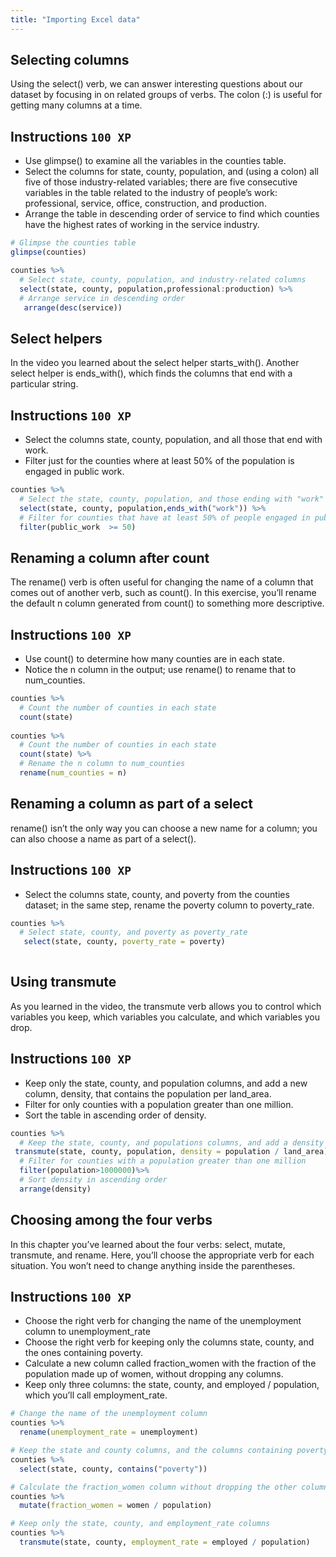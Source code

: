 ```yaml
---
title: "Importing Excel data"
---
```


## Selecting columns

Using the select() verb, we can answer interesting questions about our dataset
by focusing in on related groups of verbs. The colon (:) is useful for getting
many columns at a time.

## Instructions `100 XP` {.unnumbered}

* Use glimpse() to examine all the variables in the counties table.
* Select the columns for state, county, population, and (using a colon) all 
five of those industry-related variables; there are five consecutive variables 
in the table related to the industry of people's work: professional, service, 
office, construction, and production.
* Arrange the table in descending order of service to find which counties have
the highest rates of working in the service industry.

``` .r
# Glimpse the counties table
glimpse(counties)

counties %>%
  # Select state, county, population, and industry-related columns
  select(state, county, population,professional:production) %>%
  # Arrange service in descending order 
   arrange(desc(service))
```

## Select helpers

In the video you learned about the select helper starts_with(). Another select
helper is ends_with(), which finds the columns that end with a particular 
string.

## Instructions `100 XP` {.unnumbered}

* Select the columns state, county, population, and all those that end with
work.
* Filter just for the counties where at least 50% of the population is engaged 
in public work.

``` .r
counties %>%
  # Select the state, county, population, and those ending with "work"
  select(state, county, population,ends_with("work")) %>%
  # Filter for counties that have at least 50% of people engaged in public work
  filter(public_work  >= 50)
```

## Renaming a column after count

The rename() verb is often useful for changing the name of a column that comes out of another verb, such as count(). In this exercise, you'll rename the default n column generated from count() to something more descriptive.

## Instructions `100 XP` {.unnumbered}

* Use count() to determine how many counties are in each state.
* Notice the n column in the output; use rename() to rename that to num_counties.

``` .r
counties %>%
  # Count the number of counties in each state
  count(state)
  
counties %>%
  # Count the number of counties in each state
  count(state) %>%
  # Rename the n column to num_counties
  rename(num_counties = n)
```

## Renaming a column as part of a select

rename() isn't the only way you can choose a new name for a column; you can also choose a name as part of a select().

## Instructions `100 XP` {.unnumbered}

* Select the columns state, county, and poverty from the counties dataset; in the same step, rename the poverty column to poverty_rate. 

``` .r
counties %>%
  # Select state, county, and poverty as poverty_rate
   select(state, county, poverty_rate = poverty) 
   

```

## Using transmute

As you learned in the video, the transmute verb allows you to control which variables you keep, which variables you calculate, and which variables you drop.

## Instructions `100 XP` {.unnumbered}

* Keep only the state, county, and population columns, and add a new column, density, that contains the population per land_area.
* Filter for only counties with a population greater than one million.
* Sort the table in ascending order of density.

``` .r
counties %>%
  # Keep the state, county, and populations columns, and add a density column
 transmute(state, county, population, density = population / land_area) %>%
  # Filter for counties with a population greater than one million 
  filter(population>1000000)%>%
  # Sort density in ascending order 
  arrange(density)
```

## Choosing among the four verbs

In this chapter you've learned about the four verbs: select, mutate, transmute, and rename. Here, you'll choose the appropriate verb for each situation. You won't need to change anything inside the parentheses.

## Instructions `100 XP` {.unnumbered}

* Choose the right verb for changing the name of the unemployment column to unemployment_rate
* Choose the right verb for keeping only the columns state, county, and the ones containing poverty.
* Calculate a new column called fraction_women with the fraction of the population made up of women, without dropping any columns.
* Keep only three columns: the state, county, and employed / population, which you'll call employment_rate.

``` .r
# Change the name of the unemployment column
counties %>%
  rename(unemployment_rate = unemployment)

# Keep the state and county columns, and the columns containing poverty
counties %>%
  select(state, county, contains("poverty"))

# Calculate the fraction_women column without dropping the other columns
counties %>%
  mutate(fraction_women = women / population)

# Keep only the state, county, and employment_rate columns
counties %>%
  transmute(state, county, employment_rate = employed / population)
```
